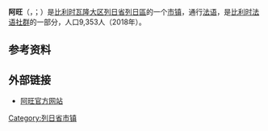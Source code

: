 {{Otheruses|other=名为阿旺的其他事物|阿旺}}
{{noteTA|G1=比利时地名}}
{{Infobox Belgium municipality
|name=阿旺
|native_name= <small>{{native name|fr|Awans}}<br>{{native name|wa|Awan}}</small>
|picture= Awans - Gemeentehuis.jpg
|picture-legend= 市政厅
|map=AwansLocatie.png
|map-legend=在[[列日省|列日省]]的位置
|arms=CommunesBelgique-Awans.svg
|flag=Flag of Awans.svg
|region={{BE-REG-WAL}}
|community={{BE-FR}}
|province={{BE-PROV-LG}}
|arrondissement=[[列日區_(比利時)|列日區]]
|nis=62006
|pyramid-date=
|0-19=
|20-64=
|65=
|foreigners=
|foreigners-date=
|mayor=Thibaud Smolders ([[社会党_(比利时)|PS]])
|majority=[[社会党_(比利时)|PS]], [[人道主义民主中心党|cdH]], [[生態_(比利時)|Ecolo]]
|postal-codes=4340, 4342
|telephone-area=04
|web=[http://www.awans.be/ www.awans.be]
|coordinates = {{coord|50|40|N|05|28|E|region:BE|display=inline,title}}
}}
'''阿旺'''（{{lang-fr|Awans}}，{{IPA-fr|awɑ̃}}；{{lang-wa|Awan}}）是[[比利时|比利时]][[瓦隆大区|瓦隆大区]][[列日省|列日省]][[列日區_(比利時)|列日區]]的一个[[市镇_(比利时)|市镇]]，通行[[法语|法语]]，是[[比利时法语社群|比利时法语社群]]的一部分，人口9,353人（2018年）。

== 参考资料 ==
{{reflist}}

== 外部链接 ==
* [http://www.awans.be/ 阿旺官方网站] {{Wayback|url=http://www.awans.be/ |date=20080704115351 }}

{{列日省市区}}

{{Belgium-geo-stub}}

{{DEFAULTSORT:Awans}}
[[Category:列日省市镇|Category:列日省市镇]]